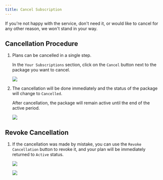 ```yaml
---
title: Cancel Subscription
---
```



If you're not happy with the service, don't need it, or would like to cancel for any other reason, we won't stand in your way.

## Cancellation Procedure

<Steps>

1. Plans can be cancelled in a single step.

	In the `Your Subscriptions` section, click on the `Cancel` button next to the package you want to cancel.

	![](/assets/cancel1.png)

2. The cancellation will be done immediately and the status of the package will change to `Cancelled`.

	After cancellation, the package will remain active until the end of the active period.

	![](/assets/cancel2.png)

</Steps>

## Revoke Cancellation

<Steps>

1. If the cancellation was made by mistake, you can use the `Revoke Cancellation` button to revoke it, and your plan will be immediately returned to `Active` status.

	![](/assets/revoke1.png)

	![](/assets/revoke2.png)

</Steps>

